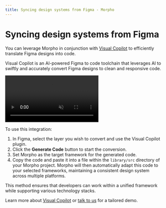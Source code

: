```yaml
---
title: Syncing design systems from Figma - Morpho
---
```


# Syncing design systems from Figma

You can leverage Morpho in conjunction with [Visual Copilot](https://www.builder.io/m/design-to-code) to efficiently translate Figma designs into code.

Visual Copilot is an AI-powered Figma to code toolchain that leverages AI to swiftly and accurately convert Figma designs to clean and responsive code.

<video
  autoplay
  playsInline
  muted
  loop
  src="https://cdn.builder.io/o/assets%2FYJIGb4i01jvw0SRdL5Bt%2F596950c079614977a62a22c620f22fea%2Fcompressed?apiKey=YJIGb4i01jvw0SRdL5Bt&token=596950c079614977a62a22c620f22fea&alt=media&optimized=true"
/>

To use this integration:

1. In Figma, select the layer you wish to convert and use the Visual Copilot plugin.
2. Click the **Generate Code** button to start the conversion.
3. Set Morpho as the target framework for the generated code.
4. Copy the code and paste it into a file within the `library/src` directory of your Morpho project. Morpho will then automatically adapt this code to your selected frameworks, maintaining a consistent design system across multiple platforms.

This method ensures that developers can work within a unified framework while supporting various technology stacks.

Learn more about [Visual Copilot](https://www.builder.io/c/docs/visual-copilot) or [talk to us](https://www.builder.io/m/demo?utm_source=builder-docs-morpho&utm_campaign=builder-docs&utm_medium=website) for a tailored demo.
